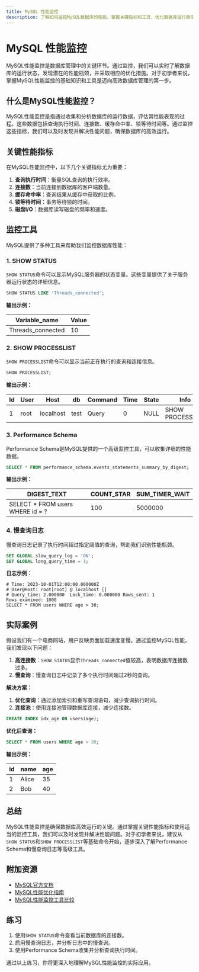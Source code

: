 ```yaml
---
title: MySQL 性能监控
description: 了解如何监控MySQL数据库的性能，掌握关键指标和工具，优化数据库运行效率。
---
```


# MySQL 性能监控

MySQL性能监控是数据库管理中的关键环节。通过监控，我们可以实时了解数据库的运行状态，发现潜在的性能瓶颈，并采取相应的优化措施。对于初学者来说，掌握MySQL性能监控的基础知识和工具是迈向高效数据库管理的第一步。

## 什么是MySQL性能监控？

MySQL性能监控是指通过收集和分析数据库的运行数据，评估其性能表现的过程。这些数据包括查询执行时间、连接数、缓存命中率、锁等待时间等。通过监控这些指标，我们可以及时发现并解决性能问题，确保数据库的高效运行。

## 关键性能指标

在MySQL性能监控中，以下几个关键指标尤为重要：

1. **查询执行时间**：衡量SQL查询的执行效率。
2. **连接数**：当前连接到数据库的客户端数量。
3. **缓存命中率**：查询结果从缓存中获取的比例。
4. **锁等待时间**：事务等待锁的时间。
5. **磁盘I/O**：数据库读写磁盘的频率和速度。

## 监控工具

MySQL提供了多种工具来帮助我们监控数据库性能：

### 1. **SHOW STATUS**

`SHOW STATUS`命令可以显示MySQL服务器的状态变量。这些变量提供了关于服务器运行状态的详细信息。

```sql
SHOW STATUS LIKE 'Threads_connected';
```

**输出示例：**

| Variable_name      | Value |
|--------------------|-------|
| Threads_connected  | 10    |

### 2. **SHOW PROCESSLIST**

`SHOW PROCESSLIST`命令可以显示当前正在执行的查询和连接信息。

```sql
SHOW PROCESSLIST;
```

**输出示例：**

| Id  | User | Host         | db   | Command | Time | State | Info             |
|-----|------|--------------|------|---------|------|-------|------------------|
| 1   | root | localhost    | test | Query   | 0    | NULL  | SHOW PROCESSLIST |

### 3. **Performance Schema**

Performance Schema是MySQL提供的一个高级监控工具，可以收集详细的性能数据。

```sql
SELECT * FROM performance_schema.events_statements_summary_by_digest;
```

**输出示例：**

| DIGEST_TEXT                     | COUNT_STAR | SUM_TIMER_WAIT |
|---------------------------------|------------|----------------|
| SELECT * FROM users WHERE id = ? | 100        | 5000000        |

### 4. **慢查询日志**

慢查询日志记录了执行时间超过指定阈值的查询，帮助我们识别性能瓶颈。

```sql
SET GLOBAL slow_query_log = 'ON';
SET GLOBAL long_query_time = 1;
```

**日志示例：**

```
# Time: 2023-10-01T12:00:00.000000Z
# User@Host: root[root] @ localhost []
# Query_time: 2.000000  Lock_time: 0.000000 Rows_sent: 1  Rows_examined: 1000
SELECT * FROM users WHERE age > 30;
```

## 实际案例

假设我们有一个电商网站，用户反映页面加载速度变慢。通过监控MySQL性能，我们发现以下问题：

1. **高连接数**：`SHOW STATUS`显示`Threads_connected`值较高，表明数据库连接数过多。
2. **慢查询**：慢查询日志中记录了多个执行时间超过2秒的查询。

**解决方案：**

1. **优化查询**：通过添加索引和重写查询语句，减少查询执行时间。
2. **连接池**：使用连接池管理数据库连接，减少连接数。

```sql
CREATE INDEX idx_age ON users(age);
```

**优化后查询：**

```sql
SELECT * FROM users WHERE age > 30;
```

**输出示例：**

| id  | name  | age |
|-----|-------|-----|
| 1   | Alice | 35  |
| 2   | Bob   | 40  |

## 总结

MySQL性能监控是确保数据库高效运行的关键。通过掌握关键性能指标和使用适当的监控工具，我们可以及时发现并解决性能问题。对于初学者来说，建议从`SHOW STATUS`和`SHOW PROCESSLIST`等基础命令开始，逐步深入了解Performance Schema和慢查询日志等高级工具。

## 附加资源

- [MySQL官方文档](https://dev.mysql.com/doc/)
- [MySQL性能优化指南](https://www.mysql.com/why-mysql/performance/)
- [MySQL性能监控工具比较](https://www.percona.com/blog/)

## 练习

1. 使用`SHOW STATUS`命令查看当前数据库的连接数。
2. 启用慢查询日志，并分析日志中的慢查询。
3. 使用Performance Schema收集并分析查询执行时间。

通过以上练习，你将更深入地理解MySQL性能监控的实际应用。
